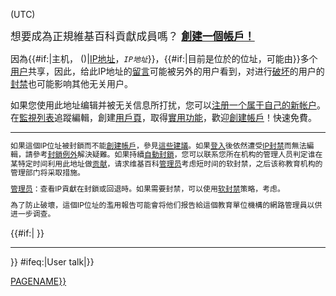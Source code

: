 {{tmbox|image=none|text=<div class="floatleft" style="margin-bottom: 0">[[File:shared IP.svg|75px|教育机构的IP地址]]</div>
<span style="font-size: 150%; line-height: 150%">'''歡迎！'''</span><div id="SharedIPEDU" class="lastRevInfo floatright" style="display: none; padding: 2px; border: 1px solid #000;"><div class="plainlinks" style="display: inline-block; text-align: left; font-weight: bold;">[{{fullurl:{{FULLPAGENAMEE}}|diff=cur&oldid=prev}} Last edited]:<br />[[{{FULLPAGENAMEE}}#footer|Last edited by]]:</div><div style="display: inline-block; text-align: right;">{{#time:H:i, j F Y|{{REVISIONTIMESTAMP}}}} (UTC)<br />{{User|{{REVISIONUSER}}}}</div></div>

<span style="font-size: 120%">想要成為正規維基百科貢獻成員嗎？ '''[[Special:Userlogin|創建一個帳戶！]]'''</span>

因為<span class="sharedIP">{{#if:{{{host|}}}|主机，'''<code>{{{host}}}</code>''' ('''<code>{{safesubst:<noinclude />PAGENAME}}</code>''')|[[IP地址]]，<includeonly>'''<code>{{safesubst:<noinclude />PAGENAME}}</code>'''</includeonly><noinclude><code>''IP地址''</code></noinclude>}}，<includeonly>{{#if:{{{1|}}}|</includeonly>目前是位於'''{{{1|一个教育机构}}}'''的位址，可能由<includeonly>}}</includeonly></span>{{safesubst:<noinclude />#ifeq: {{{1|+}}}|{{{1|-}}}|教育机构的}}多个[[wp:用戶|用户]]共享，因此，给此IP地址的[[wp:TALK|留言]]可能被另外的用户看到，对进行[[Wikipedia:Vandalism|破坏]]的用户的[[wp:封禁|封禁]]也可能影响其他无关用户。

如果您使用此地址编辑并被无关信息所打扰，您可以[[Special:Userlogin/signup|注册一个属于自己的新帐户]]。在[[Help:Watchlist|監視列表]]追蹤編輯，創建[[Wikipedia:用戶頁|用戶頁]]，取得[[Wikipedia:twinkle<!--Why create an account?-->|實用功能]]，歡迎[[Special:Userlogin|創建帳戶]]！快速免費。
----
<div style="font-size: 85%; line-height: 120%">如果這個IP位址被封鎖而不能[[wp:用戶|創建帳戶]]，參見[[<!--Wikipedia:Why create an account?#Blocked?-->Template:schoolblock|這些建議]]。如果[[Special:Userlogin|登入]]後依然遭受[[维基百科:IP封禁|IP封禁]]而無法編輯，請參考[[WP:IP封禁例外|封鎖例外]]解決疑難。如果持續[[Wikipedia:自動封禁|自動封鎖]]，您可以联系您所在机构的管理人员判定谁在某特定时间利用此地址做[[Special:Contributions/{{safesubst:<noinclude />PAGENAME}}|贡献]]，请求维基百科[[Wikipedia:Administrators|管理员]]考虑短时间的软封禁，之后该称教育机构的管理部门将采取措施。<div class="sysop-show">[[Wikipedia:Administrators|管理员]]：查看IP貢獻在封鎖或回退時。如果需要封禁，可以使用[[维基百科:IP封禁|软封禁]]策略，考虑{{tl|School block}}。</div>為了防止破壞，這個IP位址的濫用報告可能會将他们报告給這個教育單位機構的網路管理員以供进一步调查。</div>{{#if:{{{2|}}}|
{{tmbox
| type  = notice
| image = [[File:Stop x nuvola with clock.svg|25px]]
| style = border: 1px solid #A00; background: white; margin: auto auto 0.5em auto
| textstyle = text-align: center
| text  = 在此IP位址[[Wikipedia:Vandalism|破壞]]的此次的事件中，{{{1|這個機關}}}的回應小組已請求維基百科管理員考慮短時間使用軟封禁，並稱他們將會報告給<b>{{{2}}}</b>採取處理措施回應，並稱他們或許將可能導致此次事件被教育機構的管理者對該事件採取相關的處分或相對嚴厲的法律措施或處分維護懲戒違法紀律的處分措施。}}
}}
----
{{RSS-Atom feed notice|1=教育机构的职员或网络管理员为监视在此IP上的破坏行为，}}
}}
<includeonly>{{{{{subst|}}}#ifeq:{{NAMESPACE}}|User talk|[[Category:教育機構的公共IP地址|{{{{{subst|}}}PAGENAME}}]]}}</includeonly><!-- Template:SharedIPEDU --><noinclude>{{documentation}}<!-- PLEASE ADD CATEGORIES TO THE /doc SUBPAGE AND INTERWIKIS TO WIKIDATA, THANKS --></noinclude>